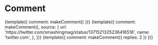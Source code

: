 
<Meta title="Components/Comment" />

# Comment

<Canvas>
  <Story name="Single">{template({ comment: makeComment() })}</Story>
</Canvas>

<Canvas>
  <Story name="With source">
    {template({
      comment: makeComment(),
      source: {
        url: 'https://twitter.com/smashingmag/status/1371521325236416516',
        name: 'twitter.com',
      },
    })}
  </Story>
</Canvas>

<Canvas>
  <Story name="With replies">
    {template({ comment: makeComment({ replies: 2 }) })}
  </Story>
</Canvas>
